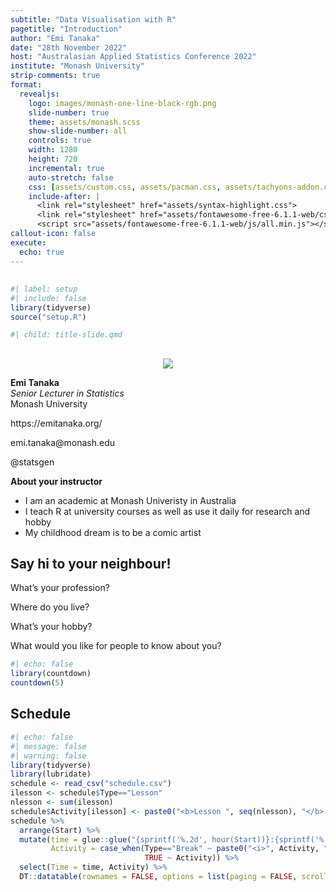 ```yaml
---
subtitle: "Data Visualisation with R"
pagetitle: "Introduction"
author: "Emi Tanaka"
date: "28th November 2022"
host: "Australasian Applied Statistics Conference 2022"
institute: "Monash University"
strip-comments: true
format: 
  revealjs:
    logo: images/monash-one-line-black-rgb.png
    slide-number: true
    theme: assets/monash.scss
    show-slide-number: all
    controls: true
    width: 1280
    height: 720
    incremental: true
    auto-stretch: false
    css: [assets/custom.css, assets/pacman.css, assets/tachyons-addon.css]
    include-after: |
      <link rel="stylesheet" href="assets/syntax-highlight.css">
      <link rel="stylesheet" href="assets/fontawesome-free-6.1.1-web/css/all.min.css">
      <script src="assets/fontawesome-free-6.1.1-web/js/all.min.js"></script>
callout-icon: false
execute:
  echo: true
---
```



## {#title-slide background-image="images/bg1.jpeg"}


```r
#| label: setup
#| include: false
library(tidyverse)
source("setup.R")
```

```r
#| child: title-slide.qmd
```



## {}

::: flex


::: {.w-35 .pa3 .monash-bg-blue .monash-white}

<center>
![](https://emitanaka.org/images/avatar.jpg)
</center>

**Emi Tanaka**  
*Senior Lecturer in Statistics*  
Monash University


::: f3
<i class="fas fa-globe"></i> https://emitanaka.org/

<i class="fas fa-envelope"></i> emi.tanaka@monash.edu

<i class="fab fa-twitter"></i> @statsgen

:::

:::

::: {.w-60 .pl3 .nonincremental}

**About your instructor**

* I am an academic at Monash Univeristy in Australia
* I teach R at university courses as well as use it daily for research and hobby <i class="fab  fa-reddit-alien"></i>
* My childhood dream is to be a comic artist <i class="fas fa-paint-brush"></i>


:::

:::


## <i class="fas fa-user-alt monash-blue"></i> Say hi to your neighbour!


What's your profession?  

Where do you live?

What's your hobby? 

What would you like for people to know about you? 


```r
#| echo: false
library(countdown)
countdown(5)
```


## Schedule


```r
#| echo: false
#| message: false
#| warning: false
library(tidyverse)
library(lubridate)
schedule <- read_csv("schedule.csv")
ilesson <- schedule$Type=="Lesson"
nlesson <- sum(ilesson)
schedule$Activity[ilesson] <- paste0("<b>Lesson ", seq(nlesson), "</b>: ", schedule$Activity[ilesson])
schedule %>% 
  arrange(Start) %>% 
  mutate(time = glue::glue("{sprintf('%.2d', hour(Start))}:{sprintf('%.2d', minute(Start))}-{sprintf('%.2d', hour(End))}:{sprintf('%.2d', minute(End))}"),
         Activity = case_when(Type=="Break" ~ paste0("<i>", Activity, "</i>"),
                              TRUE ~ Activity)) %>% 
  select(Time = time, Activity) %>% 
  DT::datatable(rownames = FALSE, options = list(paging = FALSE, scrollY = "500px", dom = 't'), escape = FALSE)
```



